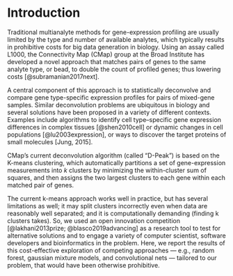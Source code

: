 \clearpage 

Introduction
============
 
Traditional multianalyte methods for gene-expression profiling are usually limited by the type and number of available analytes, which typically results in prohibitive costs for big data generation in biology. Using an assay called L1000, the Connectivity Map (CMap) group at the Broad Institute has developed a novel approach that matches pairs of genes to the same analyte type, or bead, to double the count of profiled genes; thus lowering costs [@subramanian2017next]. 

A central component of this approach is to statistically deconvolve and compare gene type-specific expression profiles for pairs of mixed-gene samples. Similar deconvolution problems are ubiquitous in biology and several solutions have been proposed in a variety of different contexts. Examples include algorithms to identify cell type–specific gene expression differences in complex tissues [@shen2010cell] or dynamic changes in cell populations [@lu2003expression], or ways to discover the target proteins of small molecules [Jung, 2015].

CMap’s current deconvolution algorithm (called "D-Peak") is based on the K-means clustering, which automatically partitions a set of gene-expression measurements into $k$ clusters by minimizing the within-cluster sum of squares, and then assigns the two largest clusters to each gene within each matched pair of genes. 
<!--  of the pair, using additional information about differences in the bead proportions of the genes (within each pair, one gene has a higher proportion of beads than the other). -->

<!-- mean of the largest cluster to the gene in higher proportion and the mean value of the second largest cluster to the gene in lower proportion -->

The current k-means approach works well in practice, but has several limitations as well; it may split clusters incorrectly even when data are reasonably well separated; and it is computationally demanding (finding k clusters takes). So, we used an open innovation competition [@lakhani2013prize; @blasco2019advancing] as a research tool to test for alternative solutions and to engage a variety of computer scientist, software developers and bioinformatics in the problem. Here, we report the results of this cost-effective exploration of competing approaches --- e.g., random forest, gaussian mixture models, and convolutional nets --- tailored to our problem, that would have been otherwise prohibitive. 

<!-- Testing for alternative methods would have required substantial resources to experiment with these alternative approaches (more than what already done) and to adapt new to our data. Moreover, impossible an exhaustive search for all available approaches to try; and the combination of these different approaches.  -->


<!-- 
Shen-orr et al. (2010). Gene expression data from multiple cell-types. The problem is to quantify cell-type frequency "then deconvolve and compare cell type-specific average expression profiles for groups of mixed tissue samples." One approach is "deconvolution to be linear"
 -->

<!-- Broadly speaking, the problem is to estimate the density $f$ of a random variable $X$ based on $n$ observations from $Y = X + \epsilon$, where $\epsilon$ is a measurement error based on a possibly unknown distribution.  (Fan, 1991) -->

<!-- The solution adopted by CMap was a KNN [explain]. This is a standard technique implemented in xxx that gives a good level of accuracy [xxx] and reasonably fast computation time (xxx with the current Matlab implementation). -->
